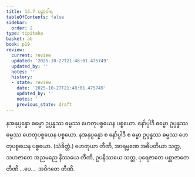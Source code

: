 ```yaml
---
title: 13.7 ပဉှာဝါရ
tableOfContents: false
sidebar:
  order: 2
type: tipitaka
basket: ab
book: p19
review:
  current: review
  updated: '2025-10-27T21:48:01.475749'
  updated_by: ''
  notes: ''
  history:
  - state: review
    date: '2025-10-27T21:48:01.475749'
    updated_by: ''
    notes: ''
    previous_state: draft
---
```



<ReviewStatus review={frontmatter.review} showDetails={true} />

<HypothesisAnnotation frontmatter={frontmatter} />

<DynamicBreadcrumb />

<Division number="25" book="p19" e="ch" v="40" p="335">

<Paragraph number="89" book="p19">
နအနုပ္ပန္နော ဓမ္မော ဥပ္ပန္နဿ ဓမ္မဿ ဟေတုပစ္စယေန ပစ္စယော. နော်ပ္ပါဒီ ဓမ္မော ဥပ္ပန္နဿ ဓမ္မဿ ဟေတုပစ္စယေန ပစ္စယော. နအနုပ္ပန္နော စ နော်ပ္ပါဒီ စ ဓမ္မာ ဥပ္ပန္နဿ ဓမ္မဿ ဟေတုပစ္စယေန ပစ္စယော. (သံခိတ္တံ.)
</Paragraph>

<Paragraph number="90" book="p19">
ဟေတုယာ တီဏိ, အာရမ္မဏေ အဓိပတိယာ သတ္တ, သဟဇာတေ အညမညေ နိဿယေ တီဏိ, ဥပနိဿယေ သတ္တ, ပုရေဇာတေ ပစ္ဆာဇာတေ တီဏိ …ပေ…  အဝိဂတေ တီဏိ.
</Paragraph>
</Division>